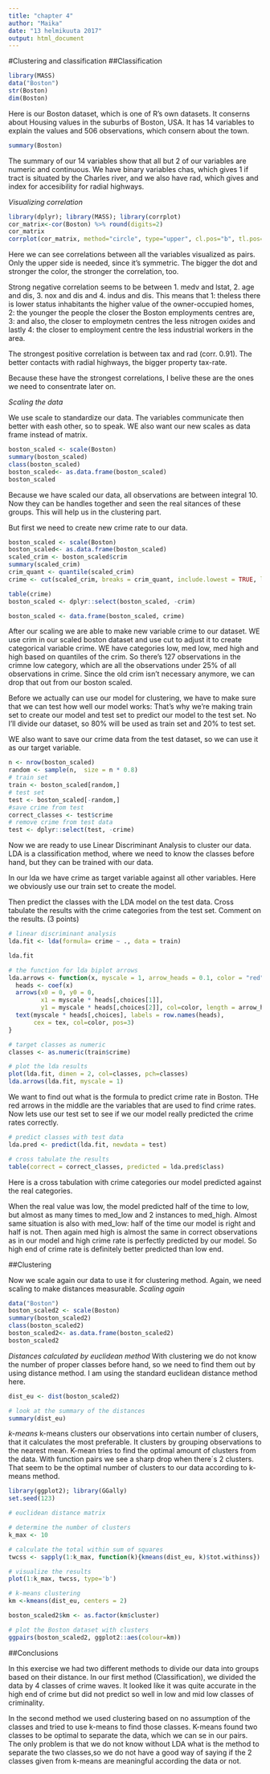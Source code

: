 ```yaml
---
title: "chapter 4"
author: "Maika"
date: "13 helmikuuta 2017"
output: html_document
---
```


#Clustering and classification
##Classification

```r
library(MASS)
data("Boston")
str(Boston)
dim(Boston)

```

Here is our Boston dataset, which is one of R's own datasets. It conserns about Housing values in the suburbs of Boston, USA. It has 14 variables to explain the values and 506 observations, which consern about the town.



```r
summary(Boston)
```
The summary of our 14 variables show that all but 2 of our variables are numeric and continuous. We have binary variables chas, which gives 1 if tract is situated by the Charles river, and we also have rad, which gives and index for accesibility for radial highways.

*Visualizing correlation*


```r
library(dplyr); library(MASS); library(corrplot)
cor_matrix<-cor(Boston) %>% round(digits=2)
cor_matrix
corrplot(cor_matrix, method="circle", type="upper", cl.pos="b", tl.pos="d", tl.cex=0.6)
```

Here we can see correlations between all the variables visualized as pairs. Only the upper side is needed, since it's symmetric. The bigger the dot and stronger the color, the stronger the correlation, too. 

Strong negative correlation seems to be between 1. medv and lstat, 2. age and dis, 3. nox and dis and 4. indus and dis. This means that 1: theless there is lower status inhabitants the higher value of the owner-occupied homes, 2: the younger the people the closer the Boston employments centres are, 3: and also, the closer to employmetn centres the less nitrogen oxides and lastly 4: the closer to employment centre the less industrial workers in the area.

The strongest positive correlation is between tax and rad (corr. 0.91). The better contacts with radial highways, the bigger property tax-rate.

Because these have the strongest correlations, I belive these are the ones we need to consentrate later on.

*Scaling the data*

We use scale to standardize our data. The variables communicate then better with eash other, so to speak. WE also want our new scales as data frame instead of matrix.


```r
boston_scaled <- scale(Boston)
summary(boston_scaled)
class(boston_scaled)
boston_scaled<- as.data.frame(boston_scaled)
boston_scaled
```
Because we have scaled our data, all observations are between integral 10. Now they can be handles together and seen the real sitances of these groups. This will help us in the clustering part.

But first we need to create new crime rate to our data. 

```r
boston_scaled <- scale(Boston)
boston_scaled<- as.data.frame(boston_scaled)
scaled_crim <- boston_scaled$crim
summary(scaled_crim)
crim_quant <- quantile(scaled_crim)
crime <- cut(scaled_crim, breaks = crim_quant, include.lowest = TRUE, labels = c("low", "med_low", "med_high", "high"))

table(crime)
boston_scaled <- dplyr::select(boston_scaled, -crim)

boston_scaled <- data.frame(boston_scaled, crime)
```

After our scaling we are able to make new variable crime to our dataset. WE use crim in our scaled boston dataset and use cut to adjust it to create categorical variable crime. WE have categories low, med low, med high and high based on quantiles of the crim. So there's 127 observations in the crimne low category, which are all the observations under 25% of all observations in crime. Since the old crim isn't necessary anymore, we can drop that out from our boston scaled.

Before we actually can use our model for clustering, we have to make sure that we can test how well our model works: That's why we're making train set to create our model and test set to predict our model to the test set. No I'll divide our dataset, so 80% will be used as train set and 20% to test set.

WE also want to save our crime data from the test dataset, so we can use it as our target variable.

```r
n <- nrow(boston_scaled)
random <- sample(n,  size = n * 0.8)
# train set
train <- boston_scaled[random,]
# test set 
test <- boston_scaled[-random,]
#save crime from test
correct_classes <- test$crime
# remove crime from test data
test <- dplyr::select(test, -crime)
```

Now we are ready to use Linear Discriminant Analysis to cluster our data. LDA is a classification method, where we need to know the classes before hand, but they can be trained with our data.

In our lda we have crime as target variable against all other variables. Here we obviously use our train set to create the model.

Then predict the classes with the LDA model on the test data. Cross tabulate the results with the crime categories from the test set. Comment on the results. (3 points)

```r
# linear discriminant analysis
lda.fit <- lda(formula= crime ~ ., data = train)

lda.fit

# the function for lda biplot arrows
lda.arrows <- function(x, myscale = 1, arrow_heads = 0.1, color = "red", tex = 0.75, choices = c(1,2)){
  heads <- coef(x)
  arrows(x0 = 0, y0 = 0, 
         x1 = myscale * heads[,choices[1]], 
         y1 = myscale * heads[,choices[2]], col=color, length = arrow_heads)
  text(myscale * heads[,choices], labels = row.names(heads), 
       cex = tex, col=color, pos=3)
}

# target classes as numeric
classes <- as.numeric(train$crime)

# plot the lda results
plot(lda.fit, dimen = 2, col=classes, pch=classes)
lda.arrows(lda.fit, myscale = 1)
```

We want to find out what is the formula to predict crime rate in Boston. THe red arrows in the middle are the variables that are used to find crime rates. Now lets use our test set to see if we our model really predicted the crime rates correctly.



```r
# predict classes with test data
lda.pred <- predict(lda.fit, newdata = test)

# cross tabulate the results
table(correct = correct_classes, predicted = lda.pred$class)
```
Here is a cross tabulation with crime categories our model predicted against the real categories.

When the real value was low, the model predicted half of the time to low, but almost as many times to med_low and 2 instances to med_high. Almost same situation is also with med_low: half of the time our model is right and half is not. Then again med high is almost the same in correct observations as in our model and high crime rate is perfectly predicted by our model. So high end of crime rate is definitely better predicted than low end.

##Clustering

Now we scale again our data to use it for clustering method. Again, we need scaling to make distances measurable. 
*Scaling again*
```r
data("Boston")
boston_scaled2 <- scale(Boston)
summary(boston_scaled2)
class(boston_scaled2)
boston_scaled2<- as.data.frame(boston_scaled2)
boston_scaled2
```

*Distances calculated by euclidean method*
With clustering we do not know the number of proper classes before hand, so we need to find them out by using distance method. I am using the standard euclidean distance method here.

```r

dist_eu <- dist(boston_scaled2)

# look at the summary of the distances
summary(dist_eu)


```
*k-means*
k-means clusters our observations into certain number of clusers, that it calculates the most preferable. It clusters by grouping observations to the nearest mean. K-mean tries to find the optimal amount of clusters from the data. With function pairs we see a sharp drop when there´s 2 clusters. That seem to be the optimal number of clusters to our data according to k-means method.

```r
library(ggplot2); library(GGally)
set.seed(123)

# euclidean distance matrix

# determine the number of clusters
k_max <- 10

# calculate the total within sum of squares
twcss <- sapply(1:k_max, function(k){kmeans(dist_eu, k)$tot.withinss})

# visualize the results
plot(1:k_max, twcss, type='b')

# k-means clustering
km <-kmeans(dist_eu, centers = 2)

boston_scaled2$km <- as.factor(km$cluster)

# plot the Boston dataset with clusters
ggpairs(boston_scaled2, ggplot2::aes(colour=km))

```


##Conclusions

In this exercise we had two different methods to divide our data into groups based on their distance. In our first method (Classification), we divided the data by 4 classes of crime waves. It looked like it was quite accurate in the high end of crime but did not predict so well in low and mid low classes of criminality.

In the second method we used clustering based on no assumption of the classes and tried to use k-means to find those classes. K-means found two classes to be optimal to separate the data, which we can se in our pairs. The only problem is that we do not know without LDA what is the method to separate the two classes,so we do not have a good way of saying if the 2 classes given from k-means are meaningful according the data or not.


